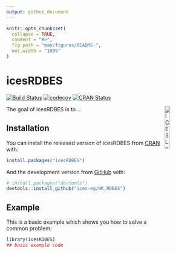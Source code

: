 ```yaml
---
output: github_document
---
```


<!-- README.md is generated from README.Rmd. Please edit that file -->

```r
knitr::opts_chunk$set(
  collapse = TRUE,
  comment = "#>",
  fig.path = "man/figures/README-",
  out.width = "100%"
)
```

# icesRDBES

[![Build Status](https://travis-ci.org/ices-eg/WK_RDBES.svg?branch=master)](https://travis-ci.org/ices-eg/WK_RDBES) 
[![codecov](https://codecov.io/gh/ices-eg/WK_RDBES/branch/master/graph/badge.svg)](https://codecov.io/gh/ices-eg/WK_RDBES)
[![CRAN Status](http://r-pkg.org/badges/version/icesRDBES)](https://cran.r-project.org/package=icesRDBES)

[<img align="right" alt="ICES Logo" width="17%" height="17%" src="http://ices.dk/_layouts/15/1033/images/icesimg/iceslogo.png">](http://ices.dk)

The goal of icesRDBES is to ...

## Installation

You can install the released version of icesRDBES from [CRAN](https://CRAN.R-project.org) with:

``` r
install.packages("icesRDBES")
```

And the development version from [GitHub](https://github.com/) with:

``` r
# install.packages("devtools")
devtools::install_github("ices-eg/WK_RDBES")
```
## Example

This is a basic example which shows you how to solve a common problem:

```r
library(icesRDBES)
## basic example code
```

